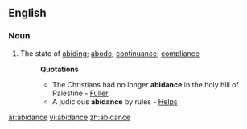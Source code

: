 ==English==

===Noun===
{{infl|en|noun}}

# The state of [[abiding]]; [[abode]]; [[continuance]]; [[compliance]]
#:'''Quotations'''
#:*The Christians had no longer '''abidance''' in the holy hill of Palestine - [[Fuller]]
#:*A judicious '''abidance''' by rules - [[Helps]]

[[ar:abidance]]
[[vi:abidance]]
[[zh:abidance]]